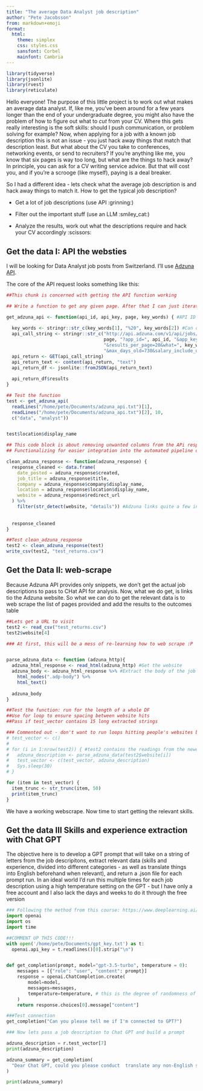 ```yaml
---
title: "The average Data Analyst job description"
author: "Pete Jacobsson"
from: markdown+emoji
format:
  html:
    theme: simplex
    css: styles.css
    sansfont: Corbel
    mainfont: Cambria
---
```


```r
library(tidyverse)
library(jsonlite)
library(rvest)
library(reticulate)
```

Hello everyone! The purpose of this little project is to work out what makes an average data analyst. If, like me, you've been around for a few years longer than the end of your undergraduate degree, you might also have the problem of how to figure out what to *cut* from your CV. Where this gets really interesting is the soft skills: should I push communication, or problem solving for example? Now, when applying for a job with a known job description this is not an issue - you just hack away things that match that description least. But what about the CV you take to conferences, networking events, or send to recruiters? If you're anything like me, you know that six pages is way too long, but what are the things to hack away? In principle, you can ask for a CV writing service advice. But that will cost you, and if you're a scrooge (like myself), paying is a deal breaker.

So I had a different idea - lets check what the average job description is and hack away things to match it. How to get the typical job description?

-   Get a lot of job descriptions (use API :grinning:)

-   Filter out the important stuff (use an LLM :smiley_cat:)

-   Analyze the results, work out what the descriptions require and hack your CV accordingly :scissors:


## Get the data I: API the websties
I will be looking for Data Analyst job posts from Switzerland. I'll use [Adzuna API](https://www.adzuna.ch/).

The core of the API request looks something like this:
```r
##This chunk is concerned with getting the API function working

## Write a function to get any given page. After that I can just iterate while there are still jobs to find :)

get_adzuna_api <- function(api_id, api_key, page, key_words) { #API ID and key are variables, so that they can remain secret
  
  key_words <- stringr::str_c(key_words[1], "%20", key_words[2]) #Can only take two key words. All needed for most data professions
  api_call_string <- stringr::str_c("http://api.adzuna.com/v1/api/jobs/ch/search/",  ##If I wanted to change country, it would be on this line
                                    page, "?app_id=", api_id, "&app_key=", api_key,
                                    "&results_per_page=20&what=", key_words,
                                    "&max_days_old=730&salary_include_unknown=1&content-type=application/json")
  api_return <- GET(api_call_string)
  api_return_text <- content(api_return, "text")
  api_return_df <- jsonlite::fromJSON(api_return_text)
  
  api_return_df$results
}
```


```r
## Test the function
test <- get_adzuna_api(
  readLines("/home/pete/Documents/adzuna_api.txt")[1], 
  readLines("/home/pete/Documents/adzuna_api.txt")[2], 10,
  c("data", "analyst"))


test$location$display_name

```


```r
## This code block is about removing unwanted columns from the APi response and renaming other ones.
## Functionalizing for easier integration into the automated pipeline downstream

clean_adzuna_response <- function(adzuna_response) {
  response_cleaned <- data.frame(
    date_posted = adzuna_response$created,
    job_title = adzuna_response$title,
    company = adzuna_response$company$display_name,
    location = adzuna_response$location$display_name,
    website = adzuna_response$redirect_url
  ) %>%
    filter(str_detect(website, "details")) #Adzuna links quite a few instances of external job boards
  
  
  response_cleaned
}
```

```r
##Test clean_adzuna_response
test2 <- clean_adzuna_response(test)
write_csv(test2, "test_returns.csv")
```




## Get the Data II: web-scrape
Because Adzuna API provides only snippets, we don't get the actual job descriptions to pass to CHat API for analysis. Now, what we do get, is links tio the Adzuna website. So what we can do to get the relevant data is to web scrape the list of pages provided and add the results to the outcomes table
```r
##Lets get a URL to visit
test2 <- read_csv("test_returns.csv")
test2$website[4]
```

```r
### At first, this will be a mess of re-learning how to web scrape :P


parse_adzuna_data <- function (adzuna_http){
  adzuna_html_response <- read_html(adzuna_http) #Get the website
  adzuna_body <- adzuna_html_response %>% #Extract the body of the job ad
    html_nodes(".adp-body") %>%
    html_text()
  
  adzuna_body
}

```
```r
##Test the function: run for the length of a whole DF
##Use for loop to ensure spacing between website hits
##Pass if test_vector contains 15 long extracted strings

### Commented out - don't want to run loops hitting people's websites by accident :)
# test_vector <- c()
# 
# for (i in 1:nrow(test2)) { #test2 contains the readings from the newest set of previous tests
#   adzuna_description <- parse_adzuna_data(test2$website[i])
#   test_vector <- c(test_vector, adzuna_description)
#   Sys.sleep(30)
# }

for (item in test_vector) {
  item_trunc <- str_trunc(item, 50)
  print(item_trunc)
}
```

We have a working webscrape. Now time to start getting the relevant skills.

## Get the data III Skills and experience extraction with Chat GPT

The objective here is to develop a GPT prompt that will take on a string of letters from the job descripitons, extract relevant data (skills and experience, divided into different categories - as well as translate things into English beforehand when relevant), and return a .json file for each prompt run. In an ideal world I'd run this multiple times for each job description using a high temperature setting on the GPT - but I have only a free account and I also lack the days and weeks to do it through the free version

```python
### Following the method from this course: https://www.deeplearning.ai/short-courses/chatgpt-prompt-engineering-for-developers/
import openai
import os
import time

##COMMENT UP THIS CODE!!!
with open('/home/pete/Documents/gpt_key.txt') as t:
  openai.api_key = t.readlines()[0].strip("\n")


def get_completion(prompt, model="gpt-3.5-turbo", temperature = 0):
    messages = [{"role": "user", "content": prompt}]
    response = openai.ChatCompletion.create(
        model=model,
        messages=messages,
        temperature=temperature, # this is the degree of randomness of the model's output
    )
    return response.choices[0].message["content"]

```

```python
###Test connection
get_completion("Can you please tell me if I'm connected to GPT?")
```

```python
### Now lets pass a job description to Chat GPT and build a prompt

adzuna_description = r.test_vector[7]
print(adzuna_description)

adzuna_summary = get_completion(
  "Dear Chat GPT, could you please conduct  translate any non-English sections of the text in square brackets into English? [" + adzuna_description +"]"
)

print(adzuna_summary)
```

